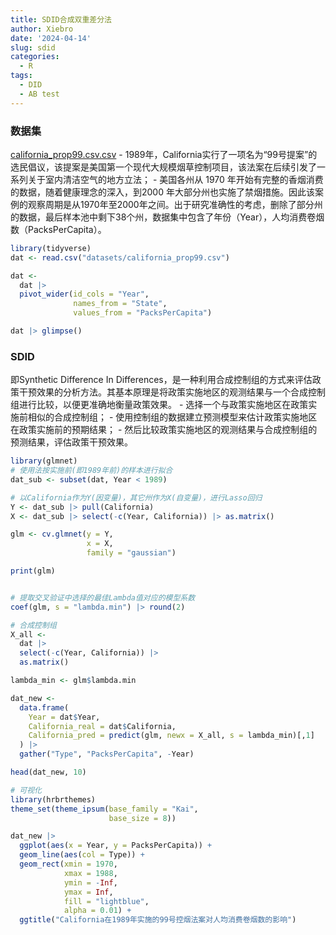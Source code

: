 ```yaml
---
title: SDID合成双重差分法
author: Xiebro
date: '2024-04-14'
slug: sdid
categories:
  - R
tags:
  - DID
  - AB test
---
```


### 数据集
[california_prop99.csv.csv](datasets/california_prop99.csv)
- 1989年，California实行了一项名为“99号提案”的选民倡议，该提案是美国第一个现代大规模烟草控制项目，该法案在后续引发了一系列关于室内清洁空气的地方立法；
- 美国各州从 1970 年开始有完整的香烟消费的数据，随着健康理念的深入，到2000 年大部分州也实施了禁烟措施。因此该案例的观察周期是从1970年至2000年之间。出于研究准确性的考虑，删除了部分州的数据，最后样本池中剩下38个州，数据集中包含了年份（Year），人均消费卷烟数（PacksPerCapita）。
```r
library(tidyverse)
dat <- read.csv("datasets/california_prop99.csv")

dat <- 
  dat |> 
  pivot_wider(id_cols = "Year", 
              names_from = "State", 
              values_from = "PacksPerCapita")

dat |> glimpse()
```
### SDID
即Synthetic Difference In Differences，是一种利用合成控制组的方式来评估政策干预效果的分析方法。其基本原理是将政策实施地区的观测结果与一个合成控制组进行比较，以便更准确地衡量政策效果。
- 选择一个与政策实施地区在政策实施前相似的合成控制组；
- 使用控制组的数据建立预测模型来估计政策实施地区在政策实施前的预期结果；
- 然后比较政策实施地区的观测结果与合成控制组的预测结果，评估政策干预效果。


```r
library(glmnet)
# 使用法按实施前(即1989年前)的样本进行拟合
dat_sub <- subset(dat, Year < 1989)

# 以California作为Y(因变量)，其它州作为X(自变量)，进行Lasso回归
Y <- dat_sub |> pull(California)
X <- dat_sub |> select(-c(Year, California)) |> as.matrix()

glm <- cv.glmnet(y = Y,
                 x = X,
                 family = "gaussian")

print(glm)


# 提取交叉验证中选择的最佳Lambda值对应的模型系数
coef(glm, s = "lambda.min") |> round(2)

# 合成控制组
X_all <- 
  dat |>
  select(-c(Year, California)) |>
  as.matrix()

lambda_min <- glm$lambda.min

dat_new <- 
  data.frame(
    Year = dat$Year,
    California_real = dat$California,
    California_pred = predict(glm, newx = X_all, s = lambda_min)[,1]
  ) |>
  gather("Type", "PacksPerCapita", -Year)

head(dat_new, 10)
```

```r
# 可视化
library(hrbrthemes)
theme_set(theme_ipsum(base_family = "Kai",
                      base_size = 8))

dat_new |>
  ggplot(aes(x = Year, y = PacksPerCapita)) +
  geom_line(aes(col = Type)) +
  geom_rect(xmin = 1970,
            xmax = 1988,
            ymin = -Inf,
            ymax = Inf,
            fill = "lightblue",
            alpha = 0.01) +
  ggtitle("California在1989年实施的99号控烟法案对人均消费卷烟数的影响")
```



